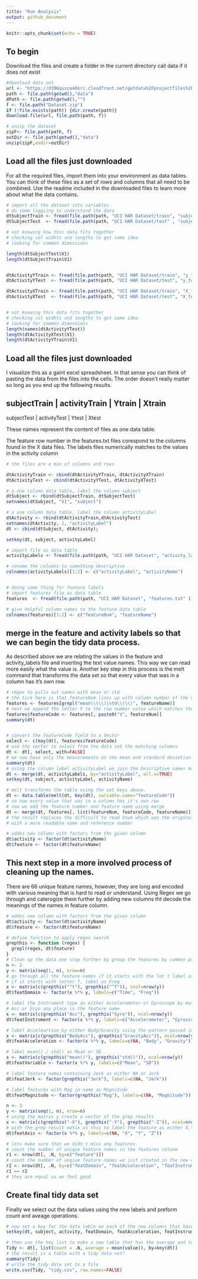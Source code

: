 ```yaml
---
title: "Run Analysis"
output: github_document
---
```


```r
knitr::opts_chunk$set(echo = TRUE)
```

## To begin
Download the files and create a folder in the current directory call data if it does not exist

```r
#download data set
url <- "https://d396qusza40orc.cloudfront.net/getdata%2Fprojectfiles%2FUCI%20HAR%20Dataset.zip"
path <- file.path(getwd(),"data")
dPath <- file.path(getwd(),"")
f <- file.path("Dataset.zip")
if (!file.exists(path)) {dir.create(path)}
download.file(url, file.path(path, f))

# unzip the dataset
zipF<- file.path(path, f)
outDir <- file.path(getwd(),"data")
unzip(zipF,exdir=outDir)

```

## Load all the files just downloaded

For all the required files, import them into your environment as data tables.  You can think of these files as a set of rows and columns that all need to be combined.  Use the readme included in the downloaded files to learn more about what the data contains.

```r
# import all the dataset into variables.
# do some loggiing to understand the data
dtSubjectTrain <- fread(file.path(path, "UCI HAR Dataset/train", "subject_train.txt"))
dtSubjectTest  <- fread(file.path(path, "UCI HAR Dataset/test" , "subject_test.txt" ))

# not knowing how this data fits together
# checking col widhts and lengths to get some idea
# looking for common dimensions

length(dtSubjectTest$V1)
length(dtSubjectTrain$V1)


dtActivityYTrain <- fread(file.path(path, "UCI HAR Dataset/train", "y_train.txt"))
dtActivityYTest  <- fread(file.path(path, "UCI HAR Dataset/test", "y_test.txt" ))

dtActivityXTrain <- fread(file.path(path, "UCI HAR Dataset/train", "X_train.txt"))
dtActivityXTest  <- fread(file.path(path, "UCI HAR Dataset/test", "X_test.txt" ))


# not knowing this data fits together
# checking col widhts and lengths to get some idea
# looking for common dimensions
length(names(dtActivityYTest))
length(dtActivityXTest$V1)
length(dtActivityYTrain$V1)
```

## Load all the files just downloaded

I visualize this as a gaint excel spreadsheet.  In that sense you can think of pasting the data from the files into the cells. The order doesn't really matter so long as you end up the following results.

subjectTrain | activityTrain | Ytrain | Xtrain
----
subjectTest  | activityTest | Ytest  | Xtest

These names represent the content of files as one data table.

The feature row number in the features.txt files corespond to the columns found in the X data files.
The labels files numerically matches to the values in the activity column

```r
# the files are a mix of columns and rows

dtActivityTrain <- cbind(dtActivityYTrain, dtActivityXTrain)
dtActivityTest <- cbind(dtActivityYTest, dtActivityXTest)

# a one column data table, label the column subject
dtSubject <- rbind(dtSubjectTrain, dtSubjectTest)
setnames(dtSubject, "V1", "subject")

# a one column data table, label the column activityLabel
dtActivity <- rbind(dtActivityTrain,dtActivityTest)
setnames(dtActivity, 1, "activityLabel")
dt <- cbind(dtSubject, dtActivity);

setkey(dt, subject, activityLabel)

# import file as data table
activityLabels <- fread(file.path(path, "UCI HAR Dataset", "activity_labels.txt"))

# rename the columns to something descriptive
colnames(activityLabels)[1:2] <- c("activityLabel", "activityName")


# doing same thing for feature labels
# import features file as data table
features  <- fread(file.path(path, "UCI HAR Dataset", "features.txt" ))

# give helpful column names to the feature data table
colnames(features)[1:2] <- c("featureNum", "featureName")

```

## merge in the feature and activity labels so that we can begin the tidy data process.

As described above we are relating the values in the feature and activity_labels file and inserting the text value names.  This way we can read more easily what the value is.  Another key step in this process is the melt command that transforms the data set so that every value that was in a column has it's own row.

```r
# regex to pulls out names with mean or std
# the tick here is that featureNum lines up with column number of the data set
features <- features[grepl("mean\\(\\)|std\\(\\)", featureName)]
# next we append the letter V to the row number value which matches the data set column names
features$featureCode <- features[, paste0("V", featureNum)]
summary(dt)


# convert the featureCode field to a Vector
select <- c(key(dt), features$featureCode)
# use the vector to select from the data set the matching columns
dt <- dt[, select, with=FALSE]
# we now have only the measurements on the mean and standard deviation
summary(dt)
# using the column label activityLabel we join the Descriptive names matching the numeric values
dt <- merge(dt, activityLabels, by="activityLabel", all.x=TRUE)
setkey(dt, subject, activityLabel, activityName)

# melt transforms the table using the set keys above.
dt <- data.table(melt(dt, key(dt), variable.name="featureCode"))
# so now every value that was in a column has it's own row
# now we add the feature number and feature name using merge
dt <- merge(dt, features[, list(featureNum, featureCode, featureName)], by="featureCode", all.x=TRUE)
# the result replaces the difficult to read Vnum which was the original value of the column heading
# with a more readable name and reference number

# addes new column with factors from the given column
dt$activity <- factor(dt$activityName)
dt$feature <- factor(dt$featureName)
```

## This next step in a more involved process of cleaning up the names.

There are 66 unique feature names, however, they are long and encoded with various meaning that is hard to read or understand.  Using Regex we go through and caterogize them further by adding new columns tht decode the meanings of the names in feature column.

```r

# addes new column with factors from the given column
dt$activity <- factor(dt$activityName)
dt$feature <- factor(dt$featureName)

# define function to apply regex search
grepthis <- function (regex) {
  grepl(regex, dt$feature)
}
# Clean up the data one step further by group the features by common properties
n <- 2
y <- matrix(seq(1, n), nrow=n)
# go through all the feature names if it starts with the let t label as time
# if it starts with letter f, label as Freq
x <- matrix(c(grepthis("^t"), grepthis("^f")), ncol=nrow(y))
dt$featDomain <- factor(x %*% y, labels=c("Time", "Freq"))

# label the Instrument type as either Accelerometer or Gyroscope by matching
# Acc or Gryo any place in the feature name
x <- matrix(c(grepthis("Acc"), grepthis("Gyro")), ncol=nrow(y))
dt$featInstrument <- factor(x %*% y, labels=c("Accelerometer", "Gyroscope"))

# label Acceleartion by either Body/Gravity using the pattern passed into grepthis
x <- matrix(c(grepthis("BodyAcc"), grepthis("GravityAcc")), ncol=nrow(y))
dt$featAcceleration <- factor(x %*% y, labels=c(NA, "Body", "Gravity"))

# label mean() / std() as Mean or SD
x <- matrix(c(grepthis("mean()"), grepthis("std()")), ncol=nrow(y))
dt$featVariable <- factor(x %*% y, labels=c("Mean", "SD"))

# label feature names containing Jerk as either NA or Jerk
dt$featJerk <- factor(grepthis("Jerk"), labels=c(NA, "Jerk"))

# label features with Mag in name as Magnitude
dt$featMagnitude <- factor(grepthis("Mag"), labels=c(NA, "Magnitude"))

n <- 3
y <- matrix(seq(1, n), nrow=n)
# using the matrix y create a vector of the grep results
x <- matrix(c(grepthis("-X"), grepthis("-Y"), grepthis("-Z")), ncol=nrow(y))
# with the grep result matix us this to label the feature as either X,Y or Z
dt$featAxis <- factor(x %*% y, labels=c(NA, "X", "Y", "Z"))

# lets make sure that we didn't miss any features.
# count the number of unique feature names in the features colunm
r1 <- nrow(dt[, .N, by=c("feature")])
# count the number of unqiue feature names we just created in the new columns
r2 <- nrow(dt[, .N, by=c("featDomain", "featAcceleration", "featInstrument", "featJerk", "featMagnitude", "featVariable", "featAxis")])
r1 == r2
# they are equal so we feel good
```

## Create final tidy data set

Finally we select out the data values using the new labels and preform count and aveage operations.

```r
# now set a key for the data table on each of the new columns that have awesome new names
setkey(dt, subject, activity, featDomain, featAcceleration, featInstrument, featJerk, featMagnitude, featVariable, featAxis)

# then use the key list to make a new table that has the average and total number or rows (count)
Tidy <- dt[, list(count = .N, average = mean(value)), by=key(dt)]
# the result is a table with a tidy data set?
summary(Tidy)
# write the tidy data set to a file
write.csv(Tidy, "tidy.csv", row.names=FALSE)

```
